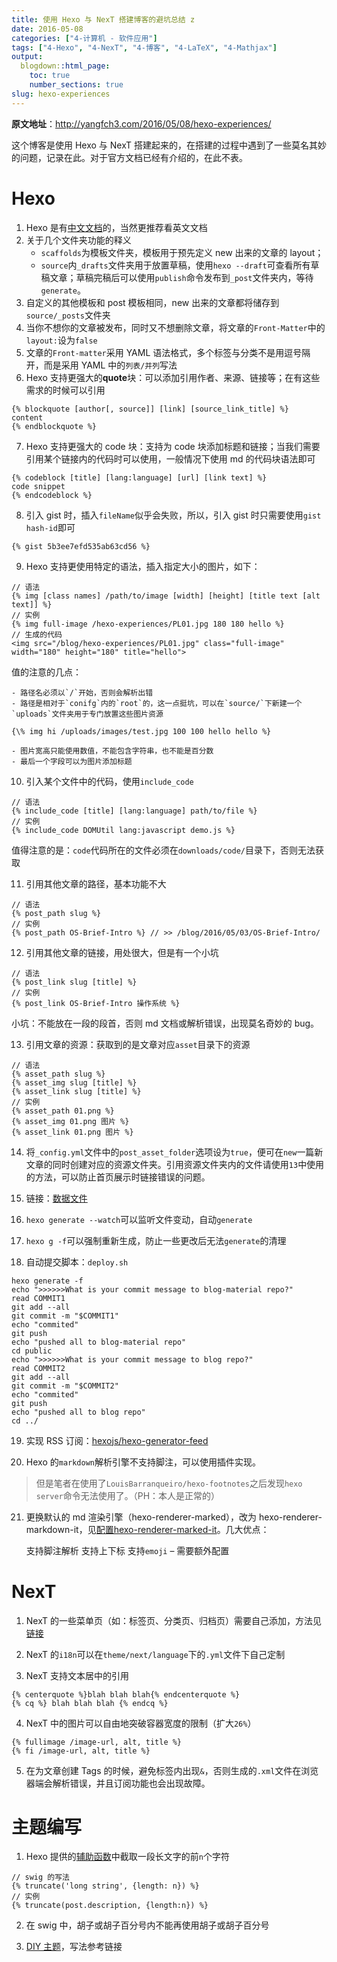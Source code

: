 ```yaml
---
title: 使用 Hexo 与 NexT 搭建博客的避坑总结 z
date: 2016-05-08
categories: ["4-计算机 - 软件应用"]
tags: ["4-Hexo", "4-NexT", "4-博客", "4-LaTeX", "4-Mathjax"]
output:
  blogdown::html_page:
    toc: true
    number_sections: true
slug: hexo-experiences
---
```


**原文地址**：<http://yangfch3.com/2016/05/08/hexo-experiences/>

这个博客是使用 Hexo 与 NexT 搭建起来的，在搭建的过程中遇到了一些莫名其妙的问题，记录在此。对于官方文档已经有介绍的，在此不表。

<!-- more -->

# Hexo

1. Hexo 是有[中文文档](https://hexo.io/zh-cn/docs/)的，当然更推荐看英文文档
2. 关于几个文件夹功能的释义
	- `scaffolds`为模板文件夹，模板用于预先定义 new 出来的文章的 layout；
	- `source`内`_drafts`文件夹用于放置草稿，使用`hexo --draft`可查看所有草稿文章；草稿完稿后可以使用`publish`命令发布到`_post`文件夹内，等待`generate`。
3. 自定义的其他模板和 post 模板相同，new 出来的文章都将储存到`source/_posts`文件夹
4. 当你不想你的文章被发布，同时又不想删除文章，将文章的`Front-Matter`中的`layout:`设为`false`
5. 文章的`Front-matter`采用 YAML 语法格式，多个标签与分类不是用逗号隔开，而是采用 YAML 中的`列表/并列`写法
6. Hexo 支持更强大的**quote**块：可以添加引用作者、来源、链接等；在有这些需求的时候可以引用

```
{% blockquote [author[, source]] [link] [source_link_title] %}
content
{% endblockquote %}
```

7. Hexo 支持更强大的 code 块：支持为 code 块添加标题和链接；当我们需要引用某个链接内的代码时可以使用，一般情况下使用 md 的代码块语法即可

```
{% codeblock [title] [lang:language] [url] [link text] %}
code snippet
{% endcodeblock %}
```

8. 引入 gist 时，插入`fileName`似乎会失败，所以，引入 gist 时只需要使用`gist hash-id`即可

```
{% gist 5b3ee7efd535ab63cd56 %}
```

9. Hexo 支持更使用特定的语法，插入指定大小的图片，如下：

```
// 语法
{% img [class names] /path/to/image [width] [height] [title text [alt text]] %}
// 实例
{% img full-image /hexo-experiences/PL01.jpg 180 180 hello %}
// 生成的代码
<img src="/blog/hexo-experiences/PL01.jpg" class="full-image" width="180" height="180" title="hello">
```

值的注意的几点：

	- 路径名必须以`/`开始，否则会解析出错
	- 路径是相对于`conifg`内的`root`的，这一点挺坑，可以在`source/`下新建一个`uploads`文件夹用于专门放置这些图片资源

```
{\% img hi /uploads/images/test.jpg 100 100 hello hello %}
```

	- 图片宽高只能使用数值，不能包含字符串，也不能是百分数
	- 最后一个字段可以为图片添加标题

10. 引入某个文件中的代码，使用`include_code`

```
// 语法
{% include_code [title] [lang:language] path/to/file %}
// 实例
{% include_code DOMUtil lang:javascript demo.js %}
```

值得注意的是：`code`代码所在的文件必须在`downloads/code/`目录下，否则无法获取

11. 引用其他文章的路径，基本功能不大

```
// 语法
{% post_path slug %}
// 实例
{% post_path OS-Brief-Intro %} // >> /blog/2016/05/03/OS-Brief-Intro/
```

12. 引用其他文章的链接，用处很大，但是有一个小坑

```
// 语法
{% post_link slug [title] %}
// 实例
{% post_link OS-Brief-Intro 操作系统 %}
```

小坑：不能放在一段的段首，否则 md 文档或解析错误，出现莫名奇妙的 bug。

13. 引用文章的资源：获取到的是文章对应`asset`目录下的资源

```
// 语法
{% asset_path slug %}
{% asset_img slug [title] %}
{% asset_link slug [title] %}
// 实例
{% asset_path 01.png %}
{% asset_img 01.png 图片 %}
{% asset_link 01.png 图片 %}
```

14. 将`_config.yml`文件中的`post_asset_folder`选项设为`true`，便可在`new`一篇新文章的同时创建对应的资源文件夹。引用资源文件夹内的文件请使用`13`中使用的方法，可以防止首页展示时链接错误的问题。

15. 链接：[数据文件](https://hexo.io/zh-cn/docs/data-files.html)

16. `hexo generate --watch`可以监听文件变动，自动`generate`

17. `hexo g -f`可以强制重新生成，防止一些更改后无法`generate`的清理

18. 自动提交脚本：`deploy.sh`

```
hexo generate -f
echo ">>>>>>What is your commit message to blog-material repo?"
read COMMIT1
git add --all
git commit -m "$COMMIT1"
echo "commited"
git push
echo "pushed all to blog-material repo"
cd public
echo ">>>>>>What is your commit message to blog repo?"
read COMMIT2
git add --all
git commit -m "$COMMIT2"
echo "commited"
git push
echo "pushed all to blog repo"
cd ../
```

19. 实现 RSS 订阅：[hexojs/hexo-generator-feed](https://github.com/hexojs/hexo-generator-feed)

20. Hexo 的`markdown`解析引擎不支持脚注，可以使用插件实现。

> 但是笔者在使用了`LouisBarranqueiro/hexo-footnotes`之后发现`hexo server`命令无法使用了。（PH：本人是正常的）

21. 更换默认的 md 渲染引擎（hexo-renderer-marked），改为 hexo-renderer-markdown-it，见[配置hexo-renderer-marked-it](http://yangfch3.com/2016/05/08/hexo-experiences/hexo-renderer-marked-it.txt)。几大优点：

	支持脚注解析
	支持上下标
	支持`emoji` – 需要额外配置

# NexT

1. NexT 的一些菜单页（如：标签页、分类页、归档页）需要自己添加，方法见[链接](http://theme-next.iissnan.com/theme-settings.html)

2. NexT 的`i18n`可以在`theme/next/language`下的`.yml`文件下自己定制

3. NexT 支持文本居中的引用

```
{% centerquote %}blah blah blah{% endcenterquote %}
{% cq %} blah blah blah {% endcq %}
```

4. NexT 中的图片可以自由地突破容器宽度的限制（扩大`26%`）

```
{% fullimage /image-url, alt, title %}
{% fi /image-url, alt, title %}
```

5. 在为文章创建 Tags 的时候，避免标签内出现`&`，否则生成的`.xml`文件在浏览器端会解析错误，并且订阅功能也会出现故障。

# 主题编写{#themes}

1. Hexo 提供的[辅助函数](https://hexo.io/zh-cn/docs/helpers.html)中截取一段长文字的前`n`个字符

```
// swig 的写法
{% truncate('long string', {length: n}) %}
// 实例
{% truncate(post.description, {length:n}) %}
```

2. 在 swig 中，胡子或胡子百分号内不能再使用胡子或胡子百分号

3. [DIY 主题](https://github.com/yangfch3/Dandelion)，写法参考链接
